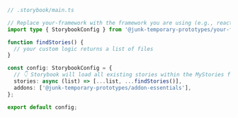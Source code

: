 ```ts
// .storybook/main.ts

// Replace your-framework with the framework you are using (e.g., react-webpack5, vue3-webpack5)
import type { StorybookConfig } from '@junk-temporary-prototypes/your-framework';

function findStories() {
  // your custom logic returns a list of files
}

const config: StorybookConfig = {
  // 👇 Storybook will load all existing stories within the MyStories folder
  stories: async (list) => [...list, ...findStories()],
  addons: ['@junk-temporary-prototypes/addon-essentials'],
};

export default config;
```
